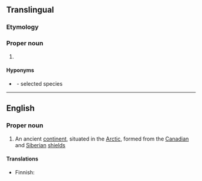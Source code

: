 {{also|arctica}}

==Translingual==
{{wikipedia|Arctica islandica|Arctica}}
{{wikispecies}}

===Etymology===
{{etystub|lang=mul}}

===Proper noun===
{{taxoninfl|i=1|g=f}}

# {{taxon|genus|family|Arcticidae|several bivalve [[mollusk]]s, including [[quahog]]s}}

====Hyponyms====
* {{sense|genus}} {{taxlink|Arctica islandica|species|noshow=1}}&nbsp;- selected species

----

==English==

===Proper noun===
{{wikipedia}}
{{en-proper noun}}

# An ancient [[continent]], situated in the [[Arctic]], formed from the [[Canadian]] and [[Siberian]] [[shield]]s

====Translations====
{{trans-top|An ancient continent}}
* Finnish: {{t|fi|Arctica}}
{{trans-mid}}
{{trans-bottom}}